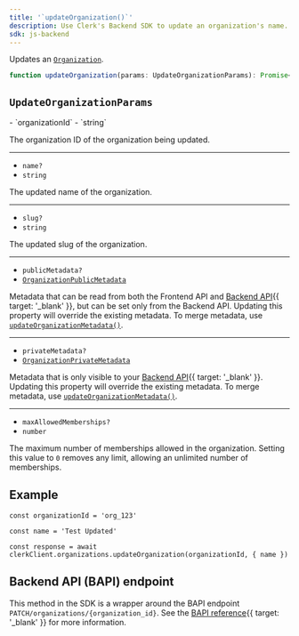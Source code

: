 ```yaml
---
title: '`updateOrganization()`'
description: Use Clerk's Backend SDK to update an organization's name.
sdk: js-backend
---
```


Updates an [`Organization`](/docs/references/backend/types/backend-organization).

```ts
function updateOrganization(params: UpdateOrganizationParams): Promise<Organization>
```

## `UpdateOrganizationParams`

<Properties>
  - `organizationId`
  - `string`

  The organization ID of the organization being updated.

  ---

  - `name?`
  - `string`

  The updated name of the organization.

  ---

  - `slug?`
  - `string`

  The updated slug of the organization.

  ---

  - `publicMetadata?`
  - [`OrganizationPublicMetadata`](/docs/references/javascript/types/metadata#organization-public-metadata)

  Metadata that can be read from both the Frontend API and [Backend API](/docs/reference/backend-api){{ target: '_blank' }}, but can be set only from the Backend API. Updating this property will override the existing metadata. To merge metadata, use [`updateOrganizationMetadata()`](/docs/references/backend/organization/update-organization-metadata).

  ---

  - `privateMetadata?`
  - [`OrganizationPrivateMetadata`](/docs/references/javascript/types/metadata#organization-private-metadata)

  Metadata that is only visible to your [Backend API](/docs/reference/backend-api){{ target: '_blank' }}. Updating this property will override the existing metadata. To merge metadata, use [`updateOrganizationMetadata()`](/docs/references/backend/organization/update-organization-metadata).

  ---

  - `maxAllowedMemberships?`
  - `number`

  The maximum number of memberships allowed in the organization. Setting this value to `0` removes any limit, allowing an unlimited number of memberships.
</Properties>

## Example

<Include src="_partials/backend/usage" />

```tsx {{ mark: [3, 11] }}
const organizationId = 'org_123'

const name = 'Test Updated'

const response = await clerkClient.organizations.updateOrganization(organizationId, { name })
```

## Backend API (BAPI) endpoint

This method in the SDK is a wrapper around the BAPI endpoint `PATCH/organizations/{organization_id}`. See the [BAPI reference](/docs/reference/backend-api/tag/organizations/patch/organizations/\{organization_id}){{ target: '_blank' }} for more information.
